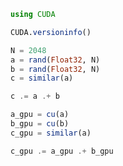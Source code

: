 ```julia
using CUDA

CUDA.versioninfo()
```


```julia
N = 2048
a = rand(Float32, N)
b = rand(Float32, N)
c = similar(a)

c .= a .+ b
```

```julia
a_gpu = cu(a)
b_gpu = cu(b)
c_gpu = similar(a)

c_gpu .= a_gpu .+ b_gpu
```
